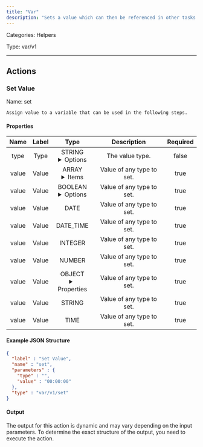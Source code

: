 ```yaml
---
title: "Var"
description: "Sets a value which can then be referenced in other tasks."
---
```



Categories: Helpers


Type: var/v1

<hr />




## Actions


### Set Value
Name: set

`Assign value to a variable that can be used in the following steps.`

#### Properties

|      Name       |      Label     |     Type     |     Description     | Required |
|:---------------:|:--------------:|:------------:|:-------------------:|:--------:|
| type | Type | STRING <details> <summary> Options </summary> ARRAY, BOOLEAN, DATE, DATE_TIME, INTEGER, NUMBER, OBJECT, STRING, TIME </details> | The value type. | false |
| value | Value | ARRAY <details> <summary> Items </summary> [] </details> | Value of any type to set. | true |
| value | Value | BOOLEAN <details> <summary> Options </summary> true, false </details> | Value of any type to set. | true |
| value | Value | DATE | Value of any type to set. | true |
| value | Value | DATE_TIME | Value of any type to set. | true |
| value | Value | INTEGER | Value of any type to set. | true |
| value | Value | NUMBER | Value of any type to set. | true |
| value | Value | OBJECT <details> <summary> Properties </summary> &#123;&#125; </details> | Value of any type to set. | true |
| value | Value | STRING | Value of any type to set. | true |
| value | Value | TIME | Value of any type to set. | true |

#### Example JSON Structure
```json
{
  "label" : "Set Value",
  "name" : "set",
  "parameters" : {
    "type" : "",
    "value" : "00:00:00"
  },
  "type" : "var/v1/set"
}
```

#### Output

The output for this action is dynamic and may vary depending on the input parameters. To determine the exact structure of the output, you need to execute the action.






